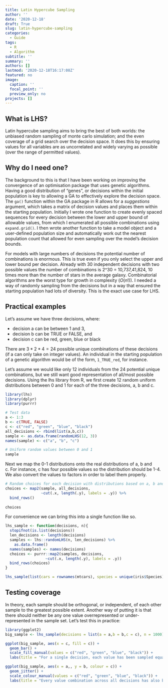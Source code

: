 ```yaml
---
title: Latin Hypercube Sampling
author: ''
date: '2020-12-18'
draft: True
slug: latin-hypercube-sampling
categories:
  - Guide
tags:
  - R
  - Algorithm
subtitle: ''
summary: ''
authors: []
lastmod: '2020-12-18T16:17:08Z'
featured: no
image:
  caption: ''
  focal_point: ''
  preview_only: no
projects: []
---
```


## What is LHS?
Latin hypercube sampling aims to bring the best of both worlds: the unbiased random sampling of monte carlo simulation; and the even coverage of a grid search over the decision space. It does this by ensuring values for all variables are as uncorrelated and widely varying as possible (over the range of permitted values).

## Why do I need one?
The background to this is that I have been working on improving the convergence of an optimisation package that uses genetic algorithms. Having a good distribution of "genes", or decisions within the initial population is key to allowing a GA to effectively explore the decision space. The `ga()` function within the GA package in R allows for a _suggestions_ argument, which takes a matrix of decision values and places them within the starting population. Initially I wrote one function to create evenly spaced sequences for every decision between the lower and upper bound of allowable values, from which I enumerated all possible combinations using `expand.grid()`. I then wrote another function to take a model object and a user-defined population size and automatically work out the nearest population count that allowed for even sampling over the model's decision bounds.

For models with large numbers of decisions the potential number of combinations is enormous. This is true even if you only select the upper and lower bound per decision. Already with 30 independent decisions with two possible values the number of combinations is 2^30 = 10,737,41,824, 10 times more than the number of stars in the average galaxy. Combinatorial algorithms are the worst type for growth in complexity ($O(n!)$). I needed a way of randomly sampling from the decisions but in a way that ensured the starting population had lots of diversity. This is the exact use case for LHS.

## Practical examples
Let's assume we have three decisions, where:

* decision a can be between 1 and 3,
* decision b can be TRUE or FALSE, and
* decision c can be red, green, blue or black

There are $3 * 2 * 4 = 24$ possible unique combinations of these decisions (if a can only take on integer values). An individual in the starting population of a genetic algorithm would be of the form, `1_TRUE_red`, for instance.

Let's assume we would like only 12 individuals from the 24 potential unique combinations, but we still want good representation of all/most possible decisions. Using the lhs library from R, we first create 12 random uniform distributions between 0 and 1 for each of the three decisions, a, b and c.

```r
library(lhs)
library(dplyr)
library(purrr)

# Test data
a <- 1:3
b <- c(TRUE, FALSE)
c <- c("red", "green", "blue", "black")
all_decisions <- rbind(list(a,b,c))
sample <- as.data.frame(randomLHS(12, 3))
names(sample) <- c("a", "b", "c")

# Uniform random values between 0 and 1
sample
```

Next we map the 0-1 distributions onto the real distributions of a, b and c. For instance, c has four possible values so the distribution should be 1-4. We also convert the values to factors in order to label them properly.

```r
# Random choices for each decision with distributions based on a, b and c
choices <- map2(sample, all_decisions,
                ~cut(.x, length(.y), labels = .y)) %>%
  bind_rows()
  
choices
```

For convenience we can bring this into a single function like so.
```r
lhs_sample <- function(decisions, n){
  stopifnot(is.list(decisions))
  len_decisions <- length(decisions)
  samples <- lhs::randomLHS(n, len_decisions) %>%
    as.data.frame()
  names(samples) <- names(decisions)
  choices <- purrr::map2(samples, decisions,
                  ~cut(.x, length(.y), labels = .y))
  bind_rows(choices)
}

lhs_sample(list(cars = rownames(mtcars), species = unique(iris$Species), letter = LETTERS[24:26]), n = 10)
```

## Testing coverage
In theory, each sample should be orthogonal, or independent, of each other sample to the greatest possible extent. Another way of putting it is that there should neither be any one value overrepresented or under-represented in the sample set. Let's test this in practice:

```r
library(ggplot2)
big_sample <- lhs_sample(decisions = list(a = a,b = b,c = c), n = 1000)

ggplot(big_sample, aes(x = c, fill = c)) +
  geom_bar() +
  scale_fill_manual(values = c("red", "green", "blue", "black")) +
  labs(title = "For a single decision, each value has been sampled equally")

ggplot(big_sample, aes(x = a,, y = b, colour = c)) +
  geom_jitter() +
  scale_colour_manual(values = c("red", "green", "blue", "black")) +
  labs(title = "Every value combination across all decisions has also been sampled equally")

```

